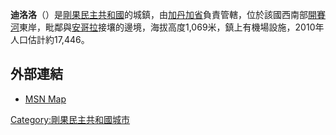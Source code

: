 '''迪洛洛'''（{{lang-en|Dilolo}}）是[[剛果民主共和國|剛果民主共和國]]的城鎮，由[[加丹加省|加丹加省]]負責管轄，位於該國西南部[[開賽河|開賽河]]東岸，毗鄰與[[安哥拉|安哥拉]]接壤的邊境，海拔高度1,069米，鎮上有機場設施，2010年人口估計約17,446。

==外部連結==
* [http://maps.msn.com/%28f2goswvmbrjn0255lfmwnk45%29/map.aspx?lats1=-10.466667&lons1=22.466667&alts1=14&regn1=2 MSN Map]{{Dead link|date=2019年12月 |bot=InternetArchiveBot |fix-attempted=yes }}

{{coord|10|28|00|S| 22|28|00|E|region:CD_type:city |display=title}}

{{DRCongo-stub}}

[[Category:剛果民主共和國城市|Category:剛果民主共和國城市]]